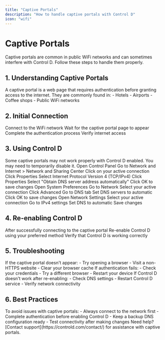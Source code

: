 ```yaml
---
title: "Captive Portals"
description: "How to handle captive portals with Control D"
icon: "wifi"
---
```


# Captive Portals

<Note>
Captive portals are common in public WiFi networks and can sometimes interfere with Control D. Follow these steps to handle them properly.
</Note>

## 1. Understanding Captive Portals

<Info>
A captive portal is a web page that requires authentication before granting access to the internet. They are commonly found in:
- Hotels
- Airports
- Coffee shops
- Public WiFi networks
</Info>

## 2. Initial Connection

<Steps>
  <Step>Connect to the WiFi network</Step>
  <Step>Wait for the captive portal page to appear</Step>
  <Step>Complete the authentication process</Step>
  <Step>Verify internet access</Step>
</Steps>

## 3. Using Control D

<Warning>
Some captive portals may not work properly with Control D enabled. You may need to temporarily disable it.
</Warning>

<Tabs>
  <Tab title="Windows">
    <Steps>
      <Step>Open Control Panel</Step>
      <Step>Go to Network and Internet > Network and Sharing Center</Step>
      <Step>Click on your active connection</Step>
      <Step>Click Properties</Step>
      <Step>Select Internet Protocol Version 4 (TCP/IPv4)</Step>
      <Step>Click Properties</Step>
      <Step>Select "Obtain DNS server address automatically"</Step>
      <Step>Click OK to save changes</Step>
    </Steps>
  </Tab>
  
  <Tab title="MacOS">
    <Steps>
      <Step>Open System Preferences</Step>
      <Step>Go to Network</Step>
      <Step>Select your active connection</Step>
      <Step>Click Advanced</Step>
      <Step>Go to DNS tab</Step>
      <Step>Set DNS servers to automatic</Step>
      <Step>Click OK to save changes</Step>
    </Steps>
  </Tab>
  
  <Tab title="Linux">
    <Steps>
      <Step>Open Network Settings</Step>
      <Step>Select your active connection</Step>
      <Step>Go to IPv4 settings</Step>
      <Step>Set DNS to automatic</Step>
      <Step>Save changes</Step>
    </Steps>
  </Tab>
</Tabs>

## 4. Re-enabling Control D

<Steps>
  <Step>After successfully connecting to the captive portal</Step>
  <Step>Re-enable Control D using your preferred method</Step>
  <Step>Verify that Control D is working correctly</Step>
</Steps>

## 5. Troubleshooting

<Accordion title="Common Issues">
  <Steps>
    <Step>
      If the captive portal doesn't appear:
      - Try opening a browser
      - Visit a non-HTTPS website
      - Clear your browser cache
    </Step>
    <Step>
      If authentication fails:
      - Check your credentials
      - Try a different browser
      - Restart your device
    </Step>
    <Step>
      If Control D doesn't work after re-enabling:
      - Check DNS settings
      - Restart Control D service
      - Verify network connectivity
    </Step>
  </Steps>
</Accordion>

## 6. Best Practices

<Info>
To avoid issues with captive portals:
- Always connect to the network first
- Complete authentication before enabling Control D
- Keep a backup DNS configuration ready
- Test connectivity after making changes
</Info>

<Card>
  Need help? [Contact support](https://controld.com/contact/) for assistance with captive portals.
</Card> 